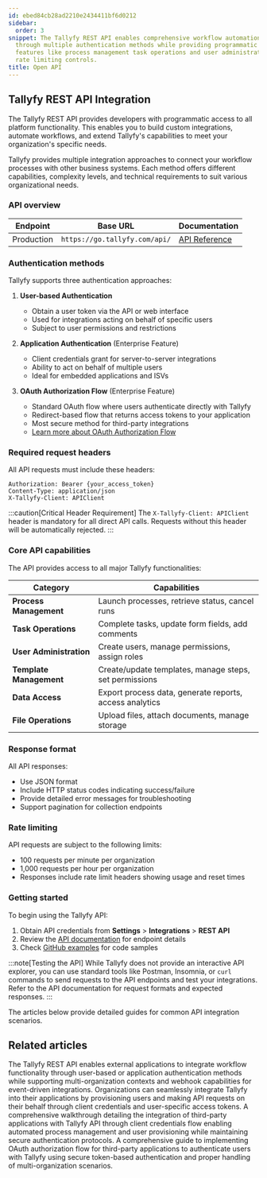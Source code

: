 ```yaml
---
id: ebed84cb28ad2210e2434411bf6d0212
sidebar:
  order: 3
snippet: The Tallyfy REST API enables comprehensive workflow automation and integration
  through multiple authentication methods while providing programmatic access to platform
  features like process management task operations and user administration with proper
  rate limiting controls.
title: Open API
---
```


## Tallyfy REST API Integration

The Tallyfy REST API provides developers with programmatic access to all platform functionality. This enables you to build custom integrations, automate workflows, and extend Tallyfy's capabilities to meet your organization's specific needs.

Tallyfy provides multiple integration approaches to connect your workflow processes with other business systems. Each method offers different capabilities, complexity levels, and technical requirements to suit various organizational needs.

### API overview

| Endpoint | Base URL | Documentation |
|----------|----------|---------------|
| Production | `https://go.tallyfy.com/api/` | [API Reference](https://go.tallyfy.com/api/) |

### Authentication methods

Tallyfy supports three authentication approaches:

1. **User-based Authentication**
   - Obtain a user token via the API or web interface
   - Used for integrations acting on behalf of specific users
   - Subject to user permissions and restrictions

2. **Application Authentication** (Enterprise Feature)
   - Client credentials grant for server-to-server integrations
   - Ability to act on behalf of multiple users
   - Ideal for embedded applications and ISVs

3. **OAuth Authorization Flow** (Enterprise Feature)
   - Standard OAuth flow where users authenticate directly with Tallyfy
   - Redirect-based flow that returns access tokens to your application
   - Most secure method for third-party integrations
   - [Learn more about OAuth Authorization Flow](/products/pro/integrations/open-api/oauth-authorization-flow/)

### Required request headers

All API requests must include these headers:

```
Authorization: Bearer {your_access_token}
Content-Type: application/json
X-Tallyfy-Client: APIClient
```

:::caution[Critical Header Requirement]
The `X-Tallyfy-Client: APIClient` header is mandatory for all direct API calls. Requests without this header will be automatically rejected.
:::

### Core API capabilities

The API provides access to all major Tallyfy functionalities:

| Category | Capabilities |
|----------|--------------|
| **Process Management** | Launch processes, retrieve status, cancel runs |
| **Task Operations** | Complete tasks, update form fields, add comments |
| **User Administration** | Create users, manage permissions, assign roles |
| **Template Management** | Create/update templates, manage steps, set permissions |
| **Data Access** | Export process data, generate reports, access analytics |
| **File Operations** | Upload files, attach documents, manage storage |

### Response format

All API responses:
- Use JSON format
- Include HTTP status codes indicating success/failure
- Provide detailed error messages for troubleshooting
- Support pagination for collection endpoints

### Rate limiting

API requests are subject to the following limits:

- 100 requests per minute per organization
- 1,000 requests per hour per organization
- Responses include rate limit headers showing usage and reset times

### Getting started

To begin using the Tallyfy API:

1. Obtain API credentials from **Settings** > **Integrations** > **REST API**
2. Review the [API documentation](https://go.tallyfy.com/api/) for endpoint details
3. Check [GitHub examples](https://github.com/tallyfy/api-support/) for code samples

:::note[Testing the API]
While Tallyfy does not provide an interactive API explorer, you can use standard tools like Postman, Insomnia, or `curl` commands to send requests to the API endpoints and test your integrations. Refer to the API documentation for request formats and expected responses.
:::

The articles below provide detailed guides for common API integration scenarios.


<PageTree />


## Related articles
<CardGrid>
<LinkTitleCard header="<b>Open Api > Integrate with Tallyfy using the API</b>" href="/products/pro/integrations/open-api/how-to-integrate-with-tallyfy-using-api/" > The Tallyfy REST API enables external applications to integrate workflow functionality through user-based or application authentication methods while supporting multi-organization contexts and webhook capabilities for event-driven integrations. </LinkTitleCard>
<LinkTitleCard header="<b>Open Api > API usage as a third-party application instead of a user</b>" href="/products/pro/integrations/open-api/access-api-as-a-third-party-application-instead-of-a-user/" > Organizations can seamlessly integrate Tallyfy into their applications by provisioning users and making API requests on their behalf through client credentials and user-specific access tokens. </LinkTitleCard>
<LinkTitleCard header="<b>Open Api > API usage as a third-party application instead of a user</b>" href="/products/pro/integrations/open-api/access-api-as-a-third-party-application-instead-of-a-user/" > A comprehensive walkthrough detailing the integration of third-party applications with Tallyfy API through client credentials flow enabling automated process management and user provisioning while maintaining secure authentication protocols. </LinkTitleCard>
<LinkTitleCard header="<b>Open Api > OAuth authorization flow for third-party applications</b>" href="/products/pro/integrations/open-api/oauth-authorization-flow/" > A comprehensive guide to implementing OAuth authorization flow for third-party applications to authenticate users with Tallyfy using secure token-based authentication and proper handling of multi-organization scenarios. </LinkTitleCard>
</CardGrid>